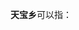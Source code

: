 '''天宝乡'''可以指：
{{PRC admin/disambig|36/09/24/202/000|42/03/24/205/000|51/17/22/208/000|51/20/21/232/000}}
{{disambig|cat=三字中国乡名消歧义}}
